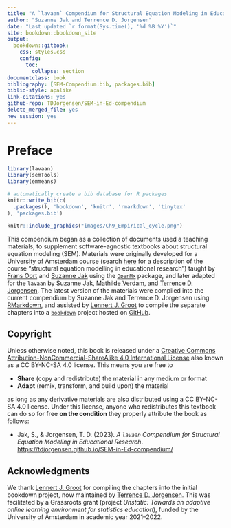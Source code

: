 ```yaml
---
title: "A `lavaan` Compendium for Structural Equation Modeling in Educational Research"
author: "Suzanne Jak and Terrence D. Jorgensen"
date: "Last updated `r format(Sys.time(), '%d %B %Y')`"
site: bookdown::bookdown_site
output: 
  bookdown::gitbook:
    css: styles.css
    config:
      toc:
        collapse: section
documentclass: book
bibliography: [SEM-Compendium.bib, packages.bib]
biblio-style: apalike
link-citations: yes
github-repo: TDJorgensen/SEM-in-Ed-compendium
delete_merged_file: yes
new_session: yes
---
```


# Preface {-}

```r
library(lavaan)
library(semTools)
library(emmeans)

# automatically create a bib database for R packages
knitr::write_bib(c(
  .packages(), 'bookdown', 'knitr', 'rmarkdown', 'tinytex'
), 'packages.bib')
```

```r
knitr::include_graphics("images/Ch9_Empirical_cycle.png")
```


This compendium began as a collection of documents used a teaching materials, to supplement software-agnostic textbooks about structural equation modeling (SEM).  Materials were originally developed for a University of Amsterdam course (search [here](https://studiegids.uva.nl/) for a description of the course "structural equation modelling in educational research") taught by [Frans Oort](https://orcid.org/0000-0003-1823-7105) and [Suzanne Jak](https://orcid.org/0000-0002-2223-5594) using the [`OpenMx`](http://openmx.ssri.psu.edu/) package, and later adapted for the [`lavaan`](https://lavaan.ugent.be/) by Suzanne Jak, [Mathilde Verdam](https://orcid.org/0000-0002-2479-8817), and [Terrence D. Jorgensen](https://orcid.org/0000-0001-5111-6773). The latest version of the materials were compiled into the current compendium by Suzanne Jak and Terrence D. Jorgensen using [RMarkdown](https://rmarkdown.rstudio.com/), and assisted by [Lennert J. Groot](https://orcid.org/0000-0002-8711-6086) to compile the separate chapters into a [`bookdown`](https://bookdown.org/) project hosted on [GitHub](https://github.com/TDJorgensen/SEM-in-Ed-compendium).


## Copyright {-}

Unless otherwise noted, this book is released under a [Creative Commons Attribution-NonCommercial-ShareAlike 4.0 International License](https://creativecommons.org/licenses/by-nc-sa/4.0/) also known as a CC BY-NC-SA 4.0 license. This means you are free to 

- **Share** (copy and redistribute) the material in any medium or format
- **Adapt** (remix, transform, and build upon) the material

as long as any derivative materials are also distributed using a CC BY-NC-SA 4.0 license. Under this license, anyone who redistributes this textbook can do so for free **on the condition** they properly attribute the book as follows:

- Jak, S., \& Jorgensen, T. D. (2023). *A `lavaan` Compendium for Structural Equation Modeling in Educational Research*. <https://tdjorgensen.github.io/SEM-in-Ed-compendium/>


## Acknowledgments {-}

We thank [Lennert J. Groot](https://orcid.org/0000-0002-8711-6086) for compiling the chapters into the initial bookdown project, now maintained by [Terrence D. Jorgensen](https://orcid.org/0000-0001-5111-6773).  This was facilitated by a Grassroots grant (project *Unstatic: Towards an adaptive online learning environment for statistics education*), funded by the University of Amsterdam in academic year 2021--2022.

